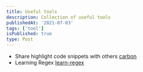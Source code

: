 ```yaml
---
title: Useful tools
description: Collection of useful tools
publishedAt: '2021-07-03'
tags: ['tool']
isPublished: true
type: Post
---
```


- Share highlight code snippets with others [carbon](https://carbon.now.sh/)
- Learning Regex [learn-regex](https://github.com/ziishaned/learn-regex/blob/master/README.md)
